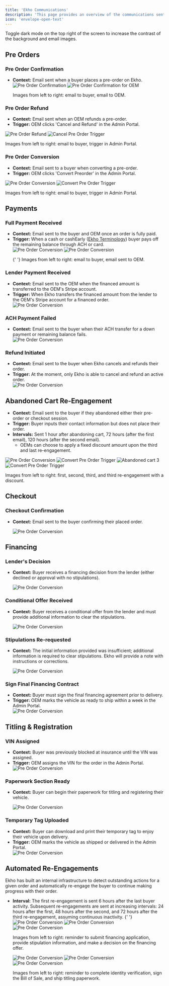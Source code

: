```yaml
---
title: 'Ekho Communications'
description: 'This page provides an overview of the communications sent from Ekho to the buyer and OEM. Please feel free to request copy changes as necessary. Ekho will review the requested changes internally to determine if they can be accommodated.'
icon: 'envelope-open-text'
---
```


<Tip>
	Toggle dark mode on the top right of the screen to increase the contrast of
	the background and email images.
</Tip>

## Pre Orders

### Pre Order Confirmation

-   **Context:** Email sent when a buyer places a pre-order on Ekho.
    <div
    	style={{
    		display: 'flex',
    		justifyContent: 'center',
    		alignItems: 'center',
    		gap: '20px',
    	}}
    >
    	<img
    		src='../emailScreenshots/preOrderConfirmation.png'
    		alt='Pre Order Confirmation'
    		style={{ height: '400px' }}
    	/>
    	<img
    		src='../emailScreenshots/preOrderConfirmationOEM.png'
    		alt='Pre Order Confirmation for OEM'
    		style={{ height: '400px' }}
    	/>
    </div>
    <p style={{ textAlign: 'center' }}>
    	Images from left to right: email to buyer, email to OEM.
    </p>

### Pre Order Refund

-   **Context:** Email sent when an OEM refunds a pre-order.
-   **Trigger:** OEM clicks 'Cancel and Refund' in the Admin Portal.

<div
	style={{
		display: 'flex',
		justifyContent: 'center',
		alignItems: 'center',
		gap: '20px',
	}}
>
	<img
		src='../emailScreenshots/preOrderRefund.png'
		alt='Pre Order Refund'
		style={{
			maxWidth: '100%',
			height: 'auto',
			display: 'block',
			margin: '0 auto',
		}}
	/>
	<img
		src='../emailScreenshots/cancelPreOrderTrigger.png'
		alt='Cancel Pre Order Trigger'
		style={{
			maxWidth: '100%',
			height: 'auto',
			display: 'block',
			margin: '0 auto',
		}}
	/>
</div>
<p style={{ textAlign: 'center' }}>
	Images from left to right: email to buyer, trigger in Admin Portal.
</p>

### Pre Order Conversion

-   **Context:** Email sent to a buyer when converting a pre-order.
-   **Trigger:** OEM clicks 'Convert Preorder' in the Admin Portal.

<div
	style={{
		display: 'flex',
		justifyContent: 'center',
		alignItems: 'center',
		gap: '20px',
	}}
>
	<img
		src='../emailScreenshots/preOrderConversion.png'
		alt='Pre Order Conversion'
		style={{
			maxWidth: '100%',
			height: 'auto',
			display: 'block',
			margin: '0 auto',
		}}
	/>
	<img
		src='../emailScreenshots/convertPreOrderTrigger.png'
		alt='Convert Pre Order Trigger'
		style={{
			maxWidth: '100%',
			height: 'auto',
			display: 'block',
			margin: '0 auto',
		}}
	/>
</div>
<p style={{ textAlign: 'center' }}>
	Images from left to right: email to buyer, trigger in Admin Portal.
</p>

## Payments

### Full Payment Received

-   **Context:** Email sent to the buyer and OEM once an order is fully paid.
-   **Trigger:** When a cash or cashEarly ([Ekho Terminology](/essentials/ekho-terminology)) buyer pays off the remaining balance through ACH or card.
    <div
    	style={{
    		display: 'flex',
    		justifyContent: 'center',
    		alignItems: 'center',
    		gap: '20px',
    	}}
    >
    	<img
    		src='../emailScreenshots/fullPaymentReceived.png'
    		alt='Pre Order Conversion'
    		style={{
    			maxWidth: '75%',
    			height: 'auto',
    			display: 'block',
    			margin: '0 auto',
    		}}
    	/>
    	<img
    		src='../emailScreenshots/fullPaymentReceivedOEM.png'
    		alt='Pre Order Conversion'
    		style={{
    			maxWidth: '75%',
    			height: 'auto',
    			display: 'block',
    			margin: '0 auto',
    		}}
    	/>
    </div>
    <p style={{ textAlign: 'center' }}>
    	{' '}
    	Images from left to right: email to buyer, email sent to OEM.
    </p>

### Lender Payment Received

-   **Context:** Email sent to the OEM when the financed amount is transferred to the OEM's Stripe account.
-   **Trigger:** When Ekho transfers the financed amount from the lender to the OEM's Stripe account for a financed order.
    <div
    	style={{
    		display: 'flex',
    		justifyContent: 'center',
    		alignItems: 'center',
    		gap: '20px',
    	}}
    >
    	<img
    		src='../emailScreenshots/lenderPaymentReceivedOEM.png'
    		alt='Pre Order Conversion'
    		style={{
    			maxWidth: '75%',
    			height: 'auto',
    			display: 'block',
    			margin: '0 auto',
    		}}
    	/>
    </div>

### ACH Payment Failed

-   **Context:** Email sent to the buyer when their ACH transfer for a down payment or remaining balance fails.
    <div
    	style={{
    		display: 'flex',
    		justifyContent: 'center',
    		alignItems: 'center',
    		gap: '20px',
    	}}
    >
    	<img
    		src='../emailScreenshots/achFailed.png'
    		alt='Pre Order Conversion'
    		style={{
    			maxWidth: '75%',
    			height: 'auto',
    			display: 'block',
    			margin: '0 auto',
    		}}
    	/>
    </div>

### Refund Initiated

-   **Context:** Email sent to the buyer when Ekho cancels and refunds their order.
-   **Trigger:** At the moment, only Ekho is able to cancel and refund an active order.
    <div
    	style={{
    		display: 'flex',
    		justifyContent: 'center',
    		alignItems: 'center',
    		gap: '20px',
    	}}
    >
    	<img
    		src='../emailScreenshots/fullRefund.png'
    		alt='Pre Order Conversion'
    		style={{
    			maxWidth: '75%',
    			height: 'auto',
    			display: 'block',
    			margin: '0 auto',
    		}}
    	/>
    </div>

## Abandoned Cart Re-Engagement

-   **Context:** Email sent to the buyer if they abandoned either their pre-order or checkout session.
-   **Trigger:** Buyer inputs their contact information but does not place their order.
-   **Intervals:** Sent 1 hour after abandoning cart, 72 hours (after the first email), 120 hours (after the second email).
    -   OEMs can choose to apply a fixed discount amount upon the third and last re-engagement.

<div
	style={{
		display: 'flex',
		justifyContent: 'center',
		alignItems: 'center',
		gap: '20px',
	}}
>
	<img
		src='../emailScreenshots/abandonedCart1.png'
		alt='Pre Order Conversion'
		style={{
			maxWidth: '100%',
			height: 'auto',
			display: 'block',
			margin: '0 auto',
		}}
	/>
	<img
		src='../emailScreenshots/abandonedCart2.png'
		alt='Convert Pre Order Trigger'
		style={{
			maxWidth: '100%',
			height: 'auto',
			display: 'block',
			margin: '0 auto',
		}}
	/>
	<img
		src='../emailScreenshots/abandonedCart3.png'
		alt='Abandoned cart 3'
		style={{
			maxWidth: '100%',
			height: 'auto',
			display: 'block',
			margin: '0 auto',
		}}
	/>
	<img
		src='../emailScreenshots/abandonedCart3Discount.png'
		alt='Convert Pre Order Trigger'
		style={{
			maxWidth: '100%',
			height: 'auto',
			display: 'block',
			margin: '0 auto',
		}}
	/>
</div>
<p style={{ textAlign: 'center' }}>
	Images from left to right: first, second, third, and third re-engagement
	with a discount.
</p>

## Checkout

### Checkout Confirmation

-   **Context:** Email sent to the buyer confirming their placed order.

    <div
    	style={{
    		display: 'flex',
    		justifyContent: 'center',
    		alignItems: 'center',
    		gap: '20px',
    	}}
    >
    	<img
    		src='../emailScreenshots/checkoutConfirmation.png'
    		alt='Pre Order Conversion'
    		style={{ height: '400px' }}
    	/>
    </div>

## Financing

### Lender's Decision

-   **Context:** Buyer receives a financing decision from the lender (either declined or approval with no stipulations).

    <div
    	style={{
    		display: 'flex',
    		justifyContent: 'center',
    		alignItems: 'center',
    		gap: '20px',
    	}}
    >
    	<img
    		src='../emailScreenshots/lenderDecision.png'
    		alt='Pre Order Conversion'
    		style={{
    			maxWidth: '75%',
    			height: 'auto',
    			display: 'block',
    			margin: '0 auto',
    		}}
    	/>
    </div>

### Conditional Offer Received

-   **Context:** Buyer receives a conditional offer from the lender and must provide additional information to clear the stipulations.

    <div
    	style={{
    		display: 'flex',
    		justifyContent: 'center',
    		alignItems: 'center',
    		gap: '20px',
    	}}
    >
    	<img
    		src='../emailScreenshots/conditionalOffer.png'
    		alt='Pre Order Conversion'
    		style={{
    			maxWidth: '75%',
    			height: 'auto',
    			display: 'block',
    			margin: '0 auto',
    		}}
    	/>
    </div>

### Stipulations Re-requested

-   **Context:** The initial information provided was insufficient; additional information is required to clear stipulations. Ekho will provide a note with instructions or corrections.

    <div
    	style={{
    		display: 'flex',
    		justifyContent: 'center',
    		alignItems: 'center',
    		gap: '20px',
    	}}
    >
    	<img
    		src='../emailScreenshots/stipsRequest.png'
    		alt='Pre Order Conversion'
    		style={{
    			maxWidth: '75%',
    			height: 'auto',
    			display: 'block',
    			margin: '0 auto',
    		}}
    	/>
    </div>

### Sign Final Financing Contract

-   **Context:** Buyer must sign the final financing agreement prior to delivery.
-   **Trigger:** OEM marks the vehicle as ready to ship within a week in the Admin Portal.
    <div
    	style={{
    		display: 'flex',
    		justifyContent: 'center',
    		alignItems: 'center',
    		gap: '20px',
    	}}
    >
    	<img
    		src='../emailScreenshots/ricSignature.png'
    		alt='Pre Order Conversion'
    		style={{
    			maxWidth: '75%',
    			height: 'auto',
    			display: 'block',
    			margin: '0 auto',
    		}}
    	/>
    </div>

## Titling & Registration

### VIN Assigned

-   **Context:** Buyer was previously blocked at insurance until the VIN was assigned.
-   **Trigger:** OEM assigns the VIN for the order in the Admin Portal.
    <div
    	style={{
    		display: 'flex',
    		justifyContent: 'center',
    		alignItems: 'center',
    		gap: '20px',
    	}}
    >
    	<img
    		src='../emailScreenshots/vinAssigned.png'
    		alt='Pre Order Conversion'
    		style={{
    			maxWidth: '50%',
    			height: 'auto',
    			display: 'block',
    			margin: '0 auto',
    		}}
    	/>
    </div>

### Paperwork Section Ready

-   **Context:** Buyer can begin their paperwork for titling and registering their vehicle.

    <div
    	style={{
    		display: 'flex',
    		justifyContent: 'center',
    		alignItems: 'center',
    		gap: '20px',
    	}}
    >
    	<img
    		src='../emailScreenshots/paperwork.png'
    		alt='Pre Order Conversion'
    		style={{
    			maxWidth: '50%',
    			height: 'auto',
    			display: 'block',
    			margin: '0 auto',
    		}}
    	/>
    </div>

### Temporary Tag Uploaded

-   **Context:** Buyer can download and print their temporary tag to enjoy their vehicle upon delivery.
-   **Trigger:** OEM marks the vehicle as shipped or delivered in the Admin Portal.
    <div
    	style={{
    		display: 'flex',
    		justifyContent: 'center',
    		alignItems: 'center',
    		gap: '20px',
    	}}
    >
    	<img
    		src='../emailScreenshots/tempTagUploaded.png'
    		alt='Pre Order Conversion'
    		style={{
    			maxWidth: '75%',
    			height: 'auto',
    			display: 'block',
    			margin: '0 auto',
    		}}
    	/>
    </div>

## Automated Re-Engagements

Ekho has built an internal infrastructure to detect outstanding actions for a given order and automatically re-engage the buyer to continue making progress with their order.

-   **Interval:** The first re-engagement is sent 6 hours after the last buyer activity. Subsequent re-engagements are sent at increasing intervals: 24 hours after the first, 48 hours after the second, and 72 hours after the third re-engagement, assuming continuous inactivity.
    {' '}
    <div
    	style={{
    		display: 'flex',
    		justifyContent: 'center',
    		alignItems: 'center',
    		gap: '20px',
    	}}
    >
    	<img
    		src='../emailScreenshots/submitApplicationAutomation.png'
    		alt='Pre Order Conversion'
    		style={{
    			maxWidth: '75%',
    			height: 'auto',
    			display: 'block',
    			margin: '0 auto',
    		}}
    	/>
    	<img
    		src='../emailScreenshots/provideStipsAutomation.png'
    		alt='Pre Order Conversion'
    		style={{
    			maxWidth: '75%',
    			height: 'auto',
    			display: 'block',
    			margin: '0 auto',
    		}}
    	/>
    	<img
    		src='../emailScreenshots/financingDecisionAutomation.png'
    		alt='Pre Order Conversion'
    		style={{
    			maxWidth: '75%',
    			height: 'auto',
    			display: 'block',
    			margin: '0 auto',
    		}}
    	/>
    </div>
    <p style={{ textAlign: 'center' }}>
    	Images from left to right: reminder to submit financing application,
    	provide stipulation information, and make a decision on the financing
    	offer.
    </p>
    <div
    	style={{
    		display: 'flex',
    		justifyContent: 'center',
    		alignItems: 'center',
    		gap: '20px',
    	}}
    >
    	<img
    		src='../emailScreenshots/completeIdentityAutomation.png'
    		alt='Pre Order Conversion'
    		style={{
    			maxWidth: '75%',
    			height: 'auto',
    			display: 'block',
    			margin: '0 auto',
    		}}
    	/>
    	<img
    		src='../emailScreenshots/signBOSAutomation.png'
    		alt='Pre Order Conversion'
    		style={{
    			maxWidth: '75%',
    			height: 'auto',
    			display: 'block',
    			margin: '0 auto',
    		}}
    	/>
    	<img
    		src='../emailScreenshots/completePaperworkAutomation.png'
    		alt='Pre Order Conversion'
    		style={{
    			maxWidth: '75%',
    			height: 'auto',
    			display: 'block',
    			margin: '0 auto',
    		}}
    	/>
    </div>
    <p style={{ textAlign: 'center' }}>
    	Images from left to right: reminder to complete identity verification,
    	sign the Bill of Sale, and ship titling paperwork.
    </p>
